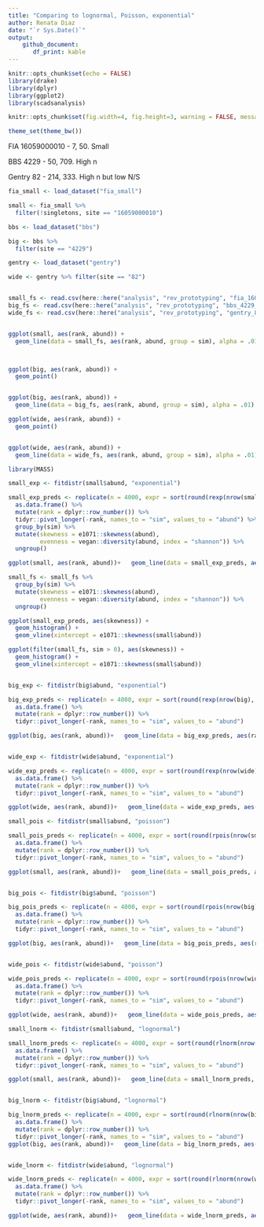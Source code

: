 ```yaml
---
title: "Comparing to lognormal, Poisson, exponential"
author: Renata Diaz
date: "`r Sys.Date()`"
output: 
    github_document:
       df_print: kable
---
```


```r
knitr::opts_chunk$set(echo = FALSE)
library(drake)
library(dplyr)
library(ggplot2)
library(scadsanalysis)

knitr::opts_chunk$set(fig.width=4, fig.height=3, warning = FALSE, message = FALSE) 

theme_set(theme_bw())

```
FIA 16059000010 - 7, 50. Small

BBS 4229 - 50, 709. High n

Gentry 82 - 214, 333. High n but low N/S

```r

fia_small <- load_dataset("fia_small")

small <- fia_small %>%
  filter(!singletons, site == "16059000010")

bbs <- load_dataset("bbs")

big <- bbs %>%
  filter(site == "4229")

gentry <- load_dataset("gentry")

wide <- gentry %>% filter(site == "82")


small_fs <- read.csv(here::here("analysis", "rev_prototyping", "fia_16059000010_fs.csv"))
big_fs <- read.csv(here::here("analysis", "rev_prototyping", "bbs_4229_fs.csv"))
wide_fs <- read.csv(here::here("analysis", "rev_prototyping", "gentry_82_fs.csv"))


ggplot(small, aes(rank, abund)) + 
  geom_line(data = small_fs, aes(rank, abund, group = sim), alpha = .01) +   geom_point(color = "red") 



ggplot(big, aes(rank, abund)) + 
  geom_point()


ggplot(big, aes(rank, abund)) + 
  geom_line(data = big_fs, aes(rank, abund, group = sim), alpha = .01) +  geom_point(color = "red") 

ggplot(wide, aes(rank, abund)) + 
  geom_point()


ggplot(wide, aes(rank, abund)) + 
  geom_line(data = wide_fs, aes(rank, abund, group = sim), alpha = .01) +  geom_point(color = "red") + ylim(0, 40)

```


```r
library(MASS)

small_exp <- fitdistr(small$abund, "exponential")

small_exp_preds <- replicate(n = 4000, expr = sort(round(rexp(nrow(small), rate = small_exp$estimate))), simplify = T) %>%
  as.data.frame() %>%
  mutate(rank = dplyr::row_number()) %>%
  tidyr::pivot_longer(-rank, names_to = "sim", values_to = "abund") %>%
  group_by(sim) %>%
  mutate(skewness = e1071::skewness(abund),
         evenness = vegan::diversity(abund, index = "shannon")) %>%
  ungroup()

ggplot(small, aes(rank, abund))+   geom_line(data = small_exp_preds, aes(rank, abund, group = sim), alpha = .01)  + geom_point(color = "red") 

small_fs <- small_fs %>% 
  group_by(sim) %>%
  mutate(skewness = e1071::skewness(abund),
         evenness = vegan::diversity(abund, index = "shannon")) %>%
  ungroup()

ggplot(small_exp_preds, aes(skewness)) +
  geom_histogram() + 
  geom_vline(xintercept = e1071::skewness(small$abund))

ggplot(filter(small_fs, sim > 0), aes(skewness)) +
  geom_histogram() + 
  geom_vline(xintercept = e1071::skewness(small$abund))


big_exp <- fitdistr(big$abund, "exponential")

big_exp_preds <- replicate(n = 4000, expr = sort(round(rexp(nrow(big), rate = big_exp$estimate))), simplify = T) %>%
  as.data.frame() %>%
  mutate(rank = dplyr::row_number()) %>%
  tidyr::pivot_longer(-rank, names_to = "sim", values_to = "abund")

ggplot(big, aes(rank, abund))+   geom_line(data = big_exp_preds, aes(rank, abund, group = sim), alpha = .01)  + geom_point(color = "red") 


wide_exp <- fitdistr(wide$abund, "exponential")

wide_exp_preds <- replicate(n = 4000, expr = sort(round(rexp(nrow(wide), rate = wide_exp$estimate))), simplify = T) %>%
  as.data.frame() %>%
  mutate(rank = dplyr::row_number()) %>%
  tidyr::pivot_longer(-rank, names_to = "sim", values_to = "abund")

ggplot(wide, aes(rank, abund))+   geom_line(data = wide_exp_preds, aes(rank, abund, group = sim), alpha = .01)  + geom_point(color = "red") 
```


```r


small_pois <- fitdistr(small$abund, "poisson")

small_pois_preds <- replicate(n = 4000, expr = sort(round(rpois(nrow(small), lambda = small_pois$estimate))), simplify = T) %>%
  as.data.frame() %>%
  mutate(rank = dplyr::row_number()) %>%
  tidyr::pivot_longer(-rank, names_to = "sim", values_to = "abund")

ggplot(small, aes(rank, abund))+   geom_line(data = small_pois_preds, aes(rank, abund, group = sim), alpha = .01)  + geom_point(color = "red") 


big_pois <- fitdistr(big$abund, "poisson")

big_pois_preds <- replicate(n = 4000, expr = sort(round(rpois(nrow(big), lambda = big_pois$estimate))), simplify = T) %>%
  as.data.frame() %>%
  mutate(rank = dplyr::row_number()) %>%
  tidyr::pivot_longer(-rank, names_to = "sim", values_to = "abund")

ggplot(big, aes(rank, abund))+   geom_line(data = big_pois_preds, aes(rank, abund, group = sim), alpha = .01)  + geom_point(color = "red") 


wide_pois <- fitdistr(wide$abund, "poisson")

wide_pois_preds <- replicate(n = 4000, expr = sort(round(rpois(nrow(wide), lambda = wide_pois$estimate))), simplify = T) %>%
  as.data.frame() %>%
  mutate(rank = dplyr::row_number()) %>%
  tidyr::pivot_longer(-rank, names_to = "sim", values_to = "abund")

ggplot(wide, aes(rank, abund))+   geom_line(data = wide_pois_preds, aes(rank, abund, group = sim), alpha = .01)  + geom_point(color = "red") 
```

```r


small_lnorm <- fitdistr(small$abund, "lognormal")

small_lnorm_preds <- replicate(n = 4000, expr = sort(round(rlnorm(nrow(small), meanlog = small_lnorm$estimate["meanlog"], sdlog = small_lnorm$estimate["sdlog"]))), simplify = T) %>%
  as.data.frame() %>%
  mutate(rank = dplyr::row_number()) %>%
  tidyr::pivot_longer(-rank, names_to = "sim", values_to = "abund")

ggplot(small, aes(rank, abund))+   geom_line(data = small_lnorm_preds, aes(rank, abund, group = sim), alpha = .01)  + geom_point(color = "red") + ylim(0, 50)


big_lnorm <- fitdistr(big$abund, "lognormal")

big_lnorm_preds <- replicate(n = 4000, expr = sort(round(rlnorm(nrow(big), meanlog = big_lnorm$estimate["meanlog"], sdlog = big_lnorm$estimate["sdlog"]))), simplify = T) %>%
  as.data.frame() %>%
  mutate(rank = dplyr::row_number()) %>%
  tidyr::pivot_longer(-rank, names_to = "sim", values_to = "abund")
ggplot(big, aes(rank, abund))+   geom_line(data = big_lnorm_preds, aes(rank, abund, group = sim), alpha = .01)  + geom_point(color = "red") + ylim(0, 250)


wide_lnorm <- fitdistr(wide$abund, "lognormal")

wide_lnorm_preds <- replicate(n = 4000, expr = sort(round(rlnorm(nrow(wide), meanlog = wide_lnorm$estimate["meanlog"], sdlog = wide_lnorm$estimate["sdlog"]))), simplify = T) %>%
  as.data.frame() %>%
  mutate(rank = dplyr::row_number()) %>%
  tidyr::pivot_longer(-rank, names_to = "sim", values_to = "abund")

ggplot(wide, aes(rank, abund))+   geom_line(data = wide_lnorm_preds, aes(rank, abund, group = sim), alpha = .01)  + geom_point(color = "red") 
```

